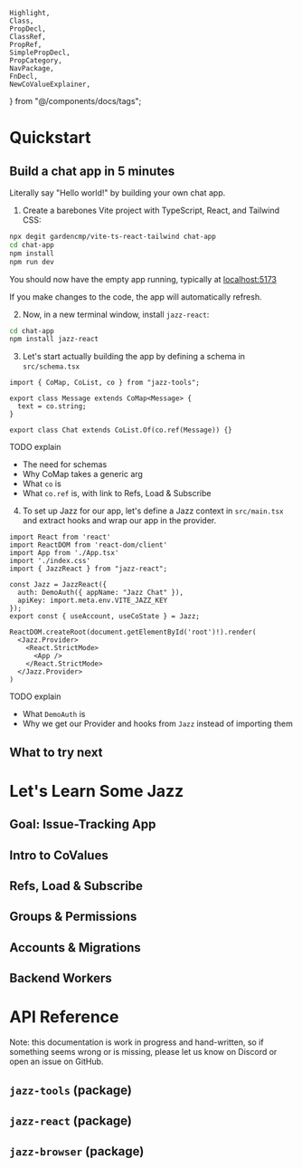     Highlight,
    Class,
    PropDecl,
    ClassRef,
    PropRef,
    SimplePropDecl,
    PropCategory,
    NavPackage,
    FnDecl,
    NewCoValueExplainer,
} from "@/components/docs/tags";

<div className="hidden md:block bg-stone-100 dark:bg-stone-900 p-4 rounded-xl sticky overflow-y-scroll w-[14rem] h-[calc(100dvh-8rem)] -mb-[calc(100dvh-8rem)] top-[6rem] pr-6 mr-10 prose-sm prose-ul:pl-1 prose-ul:ml-1 prose-li:my-2 prose-li:leading-tight prose-ul:list-['-']">
    <DocNav />
</div>

<div className={["md:ml-[18rem] xl:-mr-[calc(50vw-40rem)]"].join(" ")}>

<h1 id="quickstart">Quickstart</h1>

<h2 id="build-a-chat-app">Build a chat app in 5 minutes</h2>

Literally say "Hello world!" by building your own chat app.

1. Create a barebones Vite project with TypeScript, React, and Tailwind CSS:

```bash
npx degit gardencmp/vite-ts-react-tailwind chat-app
cd chat-app
npm install
npm run dev
```

You should now have the empty app running, typically at [localhost:5173](http://localhost:5173)

If you make changes to the code, the app will automatically refresh.

2. Now, in a new terminal window, install `jazz-react`:

```bash
cd chat-app
npm install jazz-react
```

3. Let's start actually building the app by defining a schema in `src/schema.tsx`

```tsx
import { CoMap, CoList, co } from "jazz-tools";

export class Message extends CoMap<Message> {
  text = co.string;
}

export class Chat extends CoList.Of(co.ref(Message)) {}
```

TODO explain
- The need for schemas
- Why CoMap takes a generic arg
- What `co` is
- What `co.ref` is, with link to Refs, Load & Subscribe

4. To set up Jazz for our app, let's define a Jazz context in `src/main.tsx` and extract hooks and wrap our app in the provider.

```tsx subtle=1,2,3,4,13,15,16,17,19
import React from 'react'
import ReactDOM from 'react-dom/client'
import App from './App.tsx'
import './index.css'
import { JazzReact } from "jazz-react";

const Jazz = JazzReact({
  auth: DemoAuth({ appName: "Jazz Chat" }),
  apiKey: import.meta.env.VITE_JAZZ_KEY
});
export const { useAccount, useCoState } = Jazz;

ReactDOM.createRoot(document.getElementById('root')!).render(
  <Jazz.Provider>
    <React.StrictMode>
      <App />
    </React.StrictMode>
  </Jazz.Provider>
)
```

TODO explain
- What `DemoAuth` is
- Why we get our Provider and hooks from `Jazz` instead of importing them

<h2 id="what-to-try-next">What to try next</h2>

<h1 id="guide">Let's Learn Some Jazz</h1>

<h2 id="guide-goal">Goal: Issue-Tracking App</h2>

<h2 id="intro-to-covalues">Intro to CoValues</h2>

<h2 id="refs-load-and-subscribe">Refs, Load & Subscribe</h2>

<h2 id="groups-and-permissions">Groups & Permissions</h2>

<h2 id="accounts-and-migrations">Accounts & Migrations</h2>

<h2 id="backend-workers">Backend Workers</h2>

# API Reference

Note: this documentation is work in progress and hand-written, so if something seems wrong or is missing, please let us know on Discord or open an issue on GitHub.

## `jazz-tools` (package)

<div class="not-prose">

<CoMapDocs />

<CoListDocs />

<CoStreamDocs />

</div>

## `jazz-react` (package)

## `jazz-browser` (package)

</div>